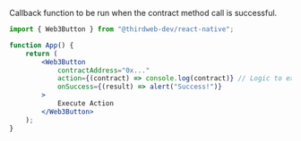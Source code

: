 Callback function to be run when the contract method call is successful.

```jsx
import { Web3Button } from "@thirdweb-dev/react-native";

function App() {
	return (
		<Web3Button
			contractAddress="0x..."
			action={(contract) => console.log(contract)} // Logic to execute when clicked
			onSuccess={(result) => alert("Success!")}
		>
			Execute Action
		</Web3Button>
	);
}
```
